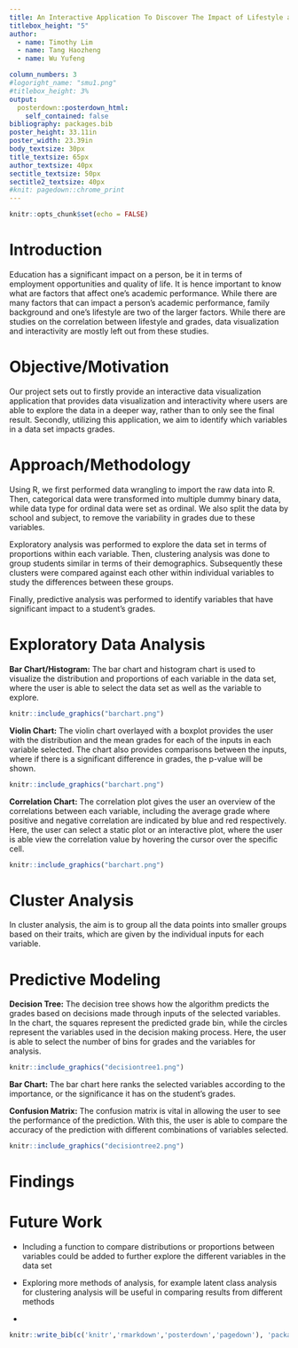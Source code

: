 ```yaml
---
title: An Interactive Application To Discover The Impact of Lifestyle and Family Background on Grades
titlebox_height: "5"
author:
  - name: Timothy Lim
  - name: Tang Haozheng
  - name: Wu Yufeng

column_numbers: 3
#logoright_name: "smu1.png"
#titlebox_height: 3%
output: 
  posterdown::posterdown_html:
    self_contained: false
bibliography: packages.bib
poster_height: 33.11in
poster_width: 23.39in
body_textsize: 30px
title_textsize: 65px
author_textsize: 40px
sectitle_textsize: 50px
sectitle2_textsize: 40px
#knit: pagedown::chrome_print
---
```


```r
knitr::opts_chunk$set(echo = FALSE)
```

# Introduction
Education has a significant impact on a person, be it in terms of employment opportunities and quality of life. It is hence important to know what are factors that affect one’s academic performance. While there are many factors that can impact a person’s academic performance, family background and one’s lifestyle are two of the larger factors. While there are studies on the correlation between lifestyle and grades, data visualization and interactivity are mostly left out from these studies. 

# Objective/Motivation

Our project sets out to firstly provide an interactive data visualization application that provides data visualization and interactivity where users are able to explore the data in a deeper way, rather than to only see the final result. Secondly, utilizing this application, we aim to identify which variables in a data set impacts grades. 

# Approach/Methodology

Using R, we first performed data wrangling to import the raw data into R. Then, categorical data were transformed into multiple dummy binary data, while data type for ordinal data were set as ordinal. We also split the data by school and subject, to remove the variability in grades due to these variables.

Exploratory analysis was performed to explore the data set in terms of proportions within each variable. Then, clustering analysis was done to group students similar in terms of their demographics. Subsequently these clusters were compared against each other within individual variables to study the differences between these groups. 

Finally, predictive analysis was performed to identify variables that have significant impact to a student's grades.

# Exploratory Data Analysis
**Bar Chart/Histogram:** The bar chart and histogram chart is used to visualize the distribution and proportions of each variable in the data set, where the user is able to select the data set as well as the variable to explore.
```r
knitr::include_graphics("barchart.png")
```

**Violin Chart:** The violin chart overlayed with a boxplot provides the user with the distribution and the mean grades for each of the inputs in each variable selected. The chart also provides comparisons between the inputs, where if there is a significant difference in grades, the p-value will be shown. 
```r
knitr::include_graphics("barchart.png")
```

**Correlation Chart:** The correlation plot gives the user an overview of the correlations between each variable, including the average grade where positive and negative correlation are indicated by blue and red respectively. Here, the user can select a static plot or an interactive plot, where the user is able view the correlation value by hovering the cursor over the specific cell. 
```r
knitr::include_graphics("barchart.png")
```

# Cluster Analysis

In cluster analysis, the aim is to group all the data points into smaller groups based on their traits, which are given by the individual inputs for each variable. 

# Predictive Modeling
**Decision Tree:** The decision tree shows how the algorithm predicts the grades based on decisions made through inputs of the selected variables. In the chart, the squares represent the predicted grade bin, while the circles represent the variables used in the decision making process. Here, the user is able to select the number of bins for grades and the variables for analysis.
```r
knitr::include_graphics("decisiontree1.png")
```

**Bar Chart:** The bar chart here ranks the selected variables according to the importance, or the significance it has on the student's grades. 

**Confusion Matrix:** The confusion matrix is vital in allowing the user to see the performance of the prediction. With this, the user is able to compare the accuracy of the prediction with different combinations of variables selected. 
```r
knitr::include_graphics("decisiontree2.png")
```

# Findings



# Future Work

- Including a function to compare distributions or proportions between variables could be added to further explore the different variables in the data set

- Exploring more methods of analysis, for example latent class analysis for clustering analysis will be useful in comparing results from different methods

- 


```r
knitr::write_bib(c('knitr','rmarkdown','posterdown','pagedown'), 'packages.bib')
```

